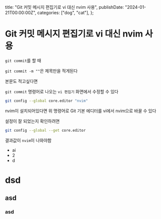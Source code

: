   title: "Git 커밋 메시지 편집기로 vi 대신 nvim 사용",
  publishDate: "2024-01-21T00:00:00Z",
  categories: ["dog", "cat"],
};

# Git 커밋 메시지 편집기로 vi 대신 nvim 사용

`git commit`를 할 때

`git commit -m ""`은 제목만을 적게된다

본문도 적고싶다면

`git commit` 명령어로 나오는 `vi 편집기` 화면에서 수정할 수 있다

```bash
git config --global core.editor "nvim"
```

nvim이 설치되어있다면 위 명령어로 Git 기본 에디터를 vi에서 nvim으로 바꿀 수 있다

설정이 잘 되었는지 확인하려면

```bash
git config --global --get core.editor
```

결과값이 `nvim`이 나와야함

- ai
- 2
- d

# dsd
## asd
### asd